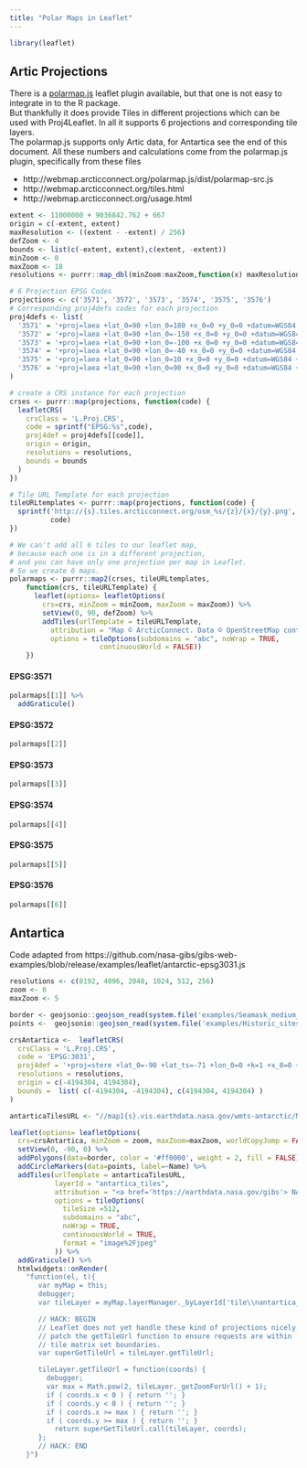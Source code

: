 ```yaml
---
title: "Polar Maps in Leaflet"
---
```


```r
library(leaflet)
```

## Artic Projections
There is a [polarmap.js](http://webmap.arcticconnect.org/)
leaflet plugin available, but that one is not easy to integrate in to the R package.<br/>
But thankfully it does provide Tiles in different projections
which can be used with Proj4Leaflet.
In all it supports 6 projections and corresponding tile layers.
<br/>
The polarmap.js supports only Artic data, for Antartica see the end of this document.
All these numbers and calculations come from the polarmap.js plugin, specifically from these files

- http://webmap.arcticconnect.org/polarmap.js/dist/polarmap-src.js
- http://webmap.arcticconnect.org/tiles.html
- http://webmap.arcticconnect.org/usage.html


```r
extent <- 11000000 + 9036842.762 + 667
origin = c(-extent, extent)
maxResolution <- ((extent - -extent) / 256)
defZoom <- 4
bounds <- list(c(-extent, extent),c(extent, -extent))
minZoom <- 0
maxZoom <- 18
resolutions <- purrr::map_dbl(minZoom:maxZoom,function(x) maxResolution/(2^x))

# 6 Projection EPSG Codes
projections <- c('3571', '3572', '3573', '3574', '3575', '3576')
# Corresponding proj4defs codes for each projection
proj4defs <- list(
  '3571' = '+proj=laea +lat_0=90 +lon_0=180 +x_0=0 +y_0=0 +datum=WGS84 +units=m +no_defs',
  '3572' = '+proj=laea +lat_0=90 +lon_0=-150 +x_0=0 +y_0=0 +datum=WGS84 +units=m +no_defs',
  '3573' = '+proj=laea +lat_0=90 +lon_0=-100 +x_0=0 +y_0=0 +datum=WGS84 +units=m +no_defs',
  '3574' = '+proj=laea +lat_0=90 +lon_0=-40 +x_0=0 +y_0=0 +datum=WGS84 +units=m +no_defs',
  '3575' = '+proj=laea +lat_0=90 +lon_0=10 +x_0=0 +y_0=0 +datum=WGS84 +units=m +no_defs',
  '3576' = '+proj=laea +lat_0=90 +lon_0=90 +x_0=0 +y_0=0 +datum=WGS84 +units=m +no_defs'
)

# create a CRS instance for each projection
crses <- purrr::map(projections, function(code) {
  leafletCRS(
    crsClass = 'L.Proj.CRS',
    code = sprintf("EPSG:%s",code),
    proj4def = proj4defs[[code]],
    origin = origin,
    resolutions = resolutions,
    bounds = bounds
  )
})

# Tile URL Template for each projection
tileURLtemplates <- purrr::map(projections, function(code) {
  sprintf('http://{s}.tiles.arcticconnect.org/osm_%s/{z}/{x}/{y}.png',
          code)
})

# We can't add all 6 tiles to our leaflet map,
# because each one is in a different projection,
# and you can have only one projection per map in Leaflet.
# So we create 6 maps.
polarmaps <- purrr::map2(crses, tileURLtemplates,
    function(crs, tileURLTemplate) {
      leaflet(options= leafletOptions(
        crs=crs, minZoom = minZoom, maxZoom = maxZoom)) %>%
        setView(0, 90, defZoom) %>%
        addTiles(urlTemplate = tileURLTemplate,
          attribution = "Map © ArcticConnect. Data © OpenStreetMap contributors",
          options = tileOptions(subdomains = "abc", noWrap = TRUE,
                      continuousWorld = FALSE))
    })
```

#### EPSG:3571

```r
polarmaps[[1]] %>%
  addGraticule()
```

#### EPSG:3572

```r
polarmaps[[2]]
```

#### EPSG:3573

```r
polarmaps[[3]]
```

#### EPSG:3574

```r
polarmaps[[4]]
```

#### EPSG:3575

```r
polarmaps[[5]]
```

#### EPSG:3576

```r
polarmaps[[6]]
```

## Antartica
Code adapted from
https://github.com/nasa-gibs/gibs-web-examples/blob/release/examples/leaflet/antarctic-epsg3031.js <br/>

```r
resolutions <- c(8192, 4096, 2048, 1024, 512, 256)
zoom <- 0
maxZoom <- 5

border <- geojsonio::geojson_read(system.file('examples/Seamask_medium_res_polygon.kml', package = 'leaflet'), what='sp')
points <-  geojsonio::geojson_read(system.file('examples/Historic_sites_and_monuments_point.kml', package='leaflet'), what='sp')

crsAntartica <-  leafletCRS(
  crsClass = 'L.Proj.CRS',
  code = 'EPSG:3031',
  proj4def = '+proj=stere +lat_0=-90 +lat_ts=-71 +lon_0=0 +k=1 +x_0=0 +y_0=0 +ellps=WGS84 +datum=WGS84 +units=m +no_defs',
  resolutions = resolutions,
  origin = c(-4194304, 4194304),
  bounds =  list( c(-4194304, -4194304), c(4194304, 4194304) )
)

antarticaTilesURL <- "//map1{s}.vis.earthdata.nasa.gov/wmts-antarctic/MODIS_Aqua_CorrectedReflectance_TrueColor/default/2014-12-01/EPSG3031_250m/{z}/{y}/{x}.jpg"

leaflet(options= leafletOptions(
  crs=crsAntartica, minZoom = zoom, maxZoom=maxZoom, worldCopyJump = FALSE)) %>%
  setView(0, -90, 0) %>%
  addPolygons(data=border, color = '#ff0000', weight = 2, fill = FALSE) %>%
  addCircleMarkers(data=points, label=~Name) %>%
  addTiles(urlTemplate = antarticaTilesURL,
           layerId = "antartica_tiles",
           attribution = "<a href='https://earthdata.nasa.gov/gibs'> NASA EOSDIS GIBS</a>&nbsp;&nbsp;&nbsp; <a href='https://github.com/nasa-gibs/web-examples/blob/release/leaflet/js/antarctic-epsg3031.js'> View Source </a>",
           options = tileOptions(
             tileSize =512,
             subdomains = "abc",
             noWrap = TRUE,
             continuousWorld = TRUE,
             format = "image%2Fjpeg"
           )) %>%
  addGraticule() %>%
  htmlwidgets::onRender(
    "function(el, t){
       var myMap = this;
       debugger;
       var tileLayer = myMap.layerManager._byLayerId['tile\\nantartica_tiles'];

       // HACK: BEGIN
       // Leaflet does not yet handle these kind of projections nicely. Monkey
       // patch the getTileUrl function to ensure requests are within
       // tile matrix set boundaries.
       var superGetTileUrl = tileLayer.getTileUrl;

       tileLayer.getTileUrl = function(coords) {
         debugger;
         var max = Math.pow(2, tileLayer._getZoomForUrl() + 1);
         if ( coords.x < 0 ) { return ''; }
         if ( coords.y < 0 ) { return ''; }
         if ( coords.x >= max ) { return ''; }
         if ( coords.y >= max ) { return ''; }
           return superGetTileUrl.call(tileLayer, coords);
       };
       // HACK: END
    }")
```

